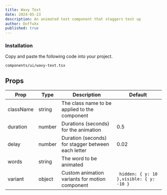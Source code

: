 ```yaml
---
title: Wavy Text
date: 2024-05-23
description: An animated text component that staggers text up
author: DoffuXx
published: true
---
```


<ComponentPreview name="wavy-text-demo" />

<Steps>

### Installation

Copy and paste the following code into your project.

```text
components/ui/wavy-text.tsx
```

<ComponentSource name="wavy-text" />

</Steps>

## Props

| Prop      | Type   | Description                                        | Default                                  |
| --------- | ------ | -------------------------------------------------- | ---------------------------------------- |
| className | string | The class name to be applied to the component      |                                          |
| duration  | number | Durations (seconds) for the animation              | 0.5                                      |
| delay     | number | Duration (seconds) for stagger between each letter | 0.02                                     |
| words     | string | The word to be animated                            |                                          |
| variant   | object | Custom animation variants for motion component     | ` hidden: { y: 10 },visible: { y: -10 }` |

